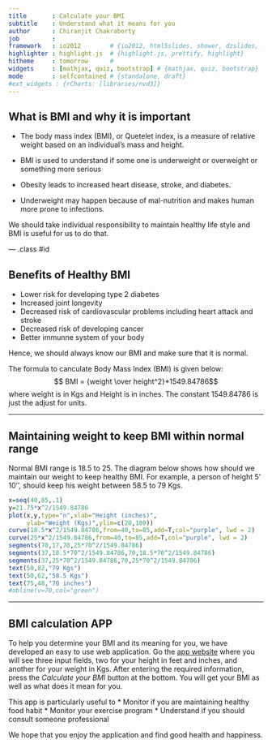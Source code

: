 ```yaml
---
title       : Calculate your BMI  
subtitle    : Understand what it means for you
author      : Chiranjit Chakraborty 
job         : 
framework   : io2012        # {io2012, html5slides, shower, dzslides, ...}
highlighter : highlight.js  # {highlight.js, prettify, highlight}
hitheme     : tomorrow      # 
widgets     : [mathjax, quiz, bootstrap] # {mathjax, quiz, bootstrap}
mode        : selfcontained # {standalone, draft}
#ext_widgets : {rCharts: [libraries/nvd3]}
---
```


## What is BMI and why it is important

* The body mass index (BMI), or Quetelet index, is a measure of relative weight based on an individual's mass and height.

* BMI is used to understand if some one is underweight or overweight or something more serious
* Obesity leads to increased heart disease, stroke, and diabetes.
* Underweight may happen because of mal-nutrition and makes human more prone to infections.

We should take individual responsibility to maintain healthy life style and BMI is useful for us to do that.

--- .class #id 

## Benefits of Healthy BMI

* Lower risk for developing type 2 diabetes
* Increased joint longevity
* Decreased risk of cardiovascular problems including heart attack and stroke
* Decreased risk of developing cancer
* Better immunne system of your body

Hence, we should always know our BMI and make sure that it is normal. 

The formula to canculate Body Mass Index (BMI) is given below:
$$ BMI = {weight \over height^2}*1549.84786$$
where weight is in Kgs and Height is in inches. The constant 1549.84786 is just the adjust for units.

---

## Maintaining weight to keep BMI within normal range

Normal BMI range is 18.5 to 25. The diagram below shows how should we maintain our weight to keep healthy BMI. For example, a person of height 5' 10'', should keep his weight between 58.5 to 79 Kgs.  

```r
x=seq(40,85,.1)
y=21.75*x^2/1549.84786
plot(x,y,type="n",xlab="Height (inches)",
     ylab="Weight (Kgs)",ylim=c(20,100))
curve(18.5*x^2/1549.84786,from=40,to=85,add=T,col="purple", lwd = 2)
curve(25*x^2/1549.84786,from=40,to=85,add=T,col="purple", lwd = 2)
segments(70,17,70,25*70^2/1549.84786)
segments(37,18.5*70^2/1549.84786,70,18.5*70^2/1549.84786)
segments(37,25*70^2/1549.84786,70,25*70^2/1549.84786)
text(50,82,"79 Kgs")
text(50,62,"58.5 Kgs")
text(75,48,"70 inches")
#abline(v=70,col="green")
```  

    


---

## BMI calculation APP 
To help you determine your BMI and its meaning for you, we have developed an easy to use web application.  Go the [app website](https://chiranjit.shinyapps.io/Calculate_Your_BMI/) where you will see three input fields, two for your 
height in feet and inches, and another for your weight in Kgs.  After entering 
the required information, press the $Calculate$ $your$ $BMI$ button at the bottom. 
You will get your BMI as well as what does it mean for you. 

This app is particularly useful to
* Monitor if you are maintaining healthy food habit
* Monitor your exercise program
* Understand if you should consult someone professional 

We hope that you enjoy the application and find good health and happiness.  
